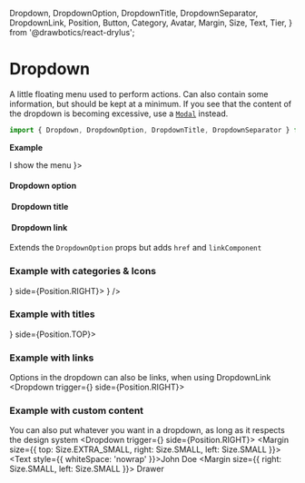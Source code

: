 
  Dropdown,
  DropdownOption,
  DropdownTitle,
  DropdownSeparator,
  DropdownLink,
  Position,
  Button,
  Category,
  Avatar,
  Margin,
  Size,
  Text,
  Tier,
} from '@drawbotics/react-drylus';



# Dropdown
A little floating menu used to perform actions. Can also contain some information, but should be kept at a minimum. If you see that the content of the dropdown is becoming excessive, use a [`Modal`](/component-kit/components/modal) instead.

```jsx
import { Dropdown, DropdownOption, DropdownTitle, DropdownSeparator } from '@drawbotics/react-drylus';
```
__Example__

<Playground component={Dropdown}>
  <Dropdown trigger={
    <Button>I show the menu</Button>
  }>
    <DropdownOption text="First option" />
    <DropdownOption text="Second option" />
    <DropdownOption text="Third option" disabled />
    <DropdownSeparator />
    <DropdownOption text="Fourth option" />
  </Dropdown>
</Playground>

#### Dropdown option
<Playground component={DropdownOption}>
  <DropdownOption text="I'm an option" />
</Playground>

####  Dropdown title
<PropsTable component={DropdownTitle} />

####  Dropdown link
Extends the `DropdownOption` props but adds `href` and `linkComponent`
<PropsTable component={DropdownLink} />

### Example with categories & Icons
<Playground>
  <Dropdown trigger={<Avatar text="MK" />} side={Position.RIGHT}>
    <DropdownOption text="Alright option" category={Category.SUCCESS} />
    <DropdownOption text="Not okay" category={Category.DANGER} leading={<Icon name="alert-circle" />} />
    <DropdownOption text="Maybe okay" category={Category.WARNING} />
  </Dropdown>
</Playground>

### Example with titles
<Playground>
  <Dropdown trigger={<Avatar text="MK" />} side={Position.TOP}>
    <DropdownTitle text="First section" />
    <DropdownOption text="First option" />
    <DropdownOption text="Second option" />
    <DropdownOption text="Third option" />
    <DropdownTitle text="Second section" />
    <DropdownOption text="First option" />
    <DropdownOption text="Second option" disabled />
    <DropdownOption text="Third option" />
  </Dropdown>
</Playground>

### Example with links
Options in the dropdown can also be links, when using DropdownLink
<Playground>
  <Dropdown trigger={<Avatar text="JD" />} side={Position.RIGHT}>
    <DropdownLink text="Settings" href="" />
    <DropdownOption text="Logout" />
  </Dropdown>
</Playground>


### Example with custom content
You can also put whatever you want in a dropdown, as long as it respects the design system
<Playground>
  <Dropdown trigger={<Avatar text="JD" />} side={Position.RIGHT}>
    <Margin size={{ top: Size.EXTRA_SMALL, right: Size.SMALL, left: Size.SMALL }}>
      <Text style={{ whiteSpace: 'nowrap' }}>John Doe</Text>
    </Margin>
    <Margin size={{ right: Size.SMALL, left: Size.SMALL }}>
      <Text tier={Tier.SECONDARY} size={Size.SMALL}>Drawer</Text>
    </Margin>
    <DropdownSeparator />
    <DropdownOption text="Settings" />
    <DropdownOption text="Logout" />
  </Dropdown>
</Playground>